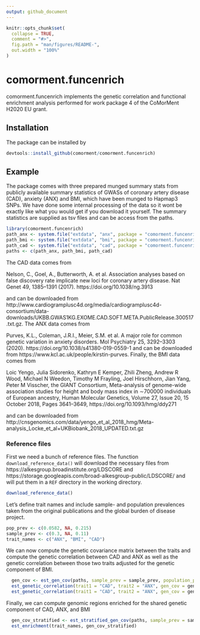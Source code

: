 ```yaml
---
output: github_document
---
```


<!-- README.md is generated from README.Rmd. Please edit that file -->

```r
knitr::opts_chunk$set(
  collapse = TRUE,
  comment = "#>",
  fig.path = "man/figures/README-",
  out.width = "100%"
)
```

# comorment.funcenrich

<!-- badges: start -->
<!-- badges: end -->

comorment.funcenrich implements the genetic correlation and functional enrichment analysis performed for work package 4 of the CoMorMent H2020 EU grant.

## Installation

The package can be installed by 

``` r
devtools::install_github(comorment/comorment.funcenrich)
```

## Example

The package comes with three prepared munged summary stats from publicly available summary statistics of GWASs of coronary artery disease (CAD), anxiety (ANX) and BMI, which have been munged to Hapmap3 SNPs. We have done some internal processing of the data so it wont be exactly like what you would get if you download it yourself. The summary statistics are supplied as tsv files and can be access from the paths.

```r
library(comorment.funcenrich)
path_anx <- system.file("extdata", "anx", package = "comorment.funcenrich")
path_bmi <- system.file("extdata", "bmi", package = "comorment.funcenrich")
path_cad <- system.file("extdata", "cad", package = "comorment.funcenrich")
paths <- c(path_anx, path_bmi, path_cad)
```

The CAD data comes from

Nelson, C., Goel, A., Butterworth, A. et al. Association analyses based on false discovery rate implicate new loci for coronary artery disease. Nat Genet 49, 1385–1391 (2017). https://doi.org/10.1038/ng.3913

and can be downloaded from http://www.cardiogramplusc4d.org/media/cardiogramplusc4d-consortium/data-downloads/UKBB.GWAS1KG.EXOME.CAD.SOFT.META.PublicRelease.300517.txt.gz. The ANX data comes from 

Purves, K.L., Coleman, J.R.I., Meier, S.M. et al. A major role for common genetic variation in anxiety disorders. Mol Psychiatry 25, 3292–3303 (2020). https://doi.org/10.1038/s41380-019-0559-1
and can be downloaded from https://www.kcl.ac.uk/people/kirstin-purves. Finally, the BMI data comes from

Loic Yengo, Julia Sidorenko, Kathryn E Kemper, Zhili Zheng, Andrew R Wood, Michael N Weedon, Timothy M Frayling, Joel Hirschhorn, Jian Yang, Peter M Visscher, the GIANT Consortium, Meta-analysis of genome-wide association studies for height and body mass index in ∼700000 individuals of European ancestry, Human Molecular Genetics, Volume 27, Issue 20, 15 October 2018, Pages 3641–3649, https://doi.org/10.1093/hmg/ddy271

and can be downloaded from http://cnsgenomics.com/data/yengo_et_al_2018_hmg/Meta-analysis_Locke_et_al+UKBiobank_2018_UPDATED.txt.gz

### Reference files

First we need a bunch of reference files. The function `download_reference_data()` will download the necessary files from https://alkesgroup.broadinstitute.org/LDSCORE and https://storage.googleapis.com/broad-alkesgroup-public/LDSCORE/ and will put them in a `REF` directory in the working directory. 


```r
download_reference_data()
```

Let's define trait names and include sample- and population prevalences taken from the original publications and the global burden of disease project.

```r
pop_prev <- c(0.0582, NA, 0.215)
sample_prev <- c(0.3, NA, 0.11)
trait_names <- c("ANX", "BMI", "CAD")
```

We can now compute the genetic covariance matrix between the traits and compute the genetic correlation between CAD and ANX as well as the genetic correlation between those two traits adjusted for the genetic component of BMI.

```r
  gen_cov <- est_gen_cov(paths, sample_prev = sample_prev, population_prev = pop_prev, trait_names = trait_names)
  est_genetic_correlation(trait1 = "CAD", trait2 = "ANX", gen_cov = gen_cov)
  est_genetic_correlation(trait1 = "CAD", trait2 = "ANX", gen_cov = gen_cov, adjust = "BMI")
```

Finally, we can compute genomic regions enriched for the shared genetic component of CAD, ANX, and BMI

```r
  gen_cov_stratified <- est_stratified_gen_cov(paths, sample_prev = sample_prev, population_prev = pop_prev, trait_names = trait_names)
  est_enrichment(trait_names, gen_cov_stratified)
```
